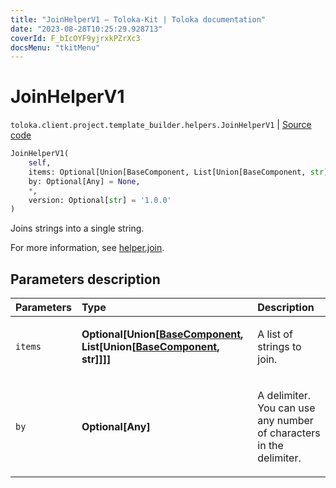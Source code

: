 ```yaml
---
title: "JoinHelperV1 — Toloka-Kit | Toloka documentation"
date: "2023-08-28T10:25:29.928713"
coverId: F_bIcOYF9yjrxkPZrXc3
docsMenu: "tkitMenu"
---
```


# JoinHelperV1

`toloka.client.project.template_builder.helpers.JoinHelperV1` | [Source code](https://github.com/Toloka/toloka-kit/blob/v1.2.1/src/client/project/template_builder/helpers.py#L88)

```python
JoinHelperV1(
    self,
    items: Optional[Union[BaseComponent, List[Union[BaseComponent, str]]]] = None,
    by: Optional[Any] = None,
    *,
    version: Optional[str] = '1.0.0'
)
```

Joins strings into a single string.

For more information, see [helper.join](/docs/template-builder/reference/helper.join).

## Parameters description

| Parameters | Type | Description |
| :----------| :----| :-----------|
`items`|**Optional\[Union\[[BaseComponent](/docs/toloka-kit/reference/toloka.client.project.template_builder.base.BaseComponent), List\[Union\[[BaseComponent](/docs/toloka-kit/reference/toloka.client.project.template_builder.base.BaseComponent), str\]\]\]\]**|<p>A list of strings to join.</p>
`by`|**Optional\[Any\]**|<p>A delimiter. You can use any number of characters in the delimiter.</p>